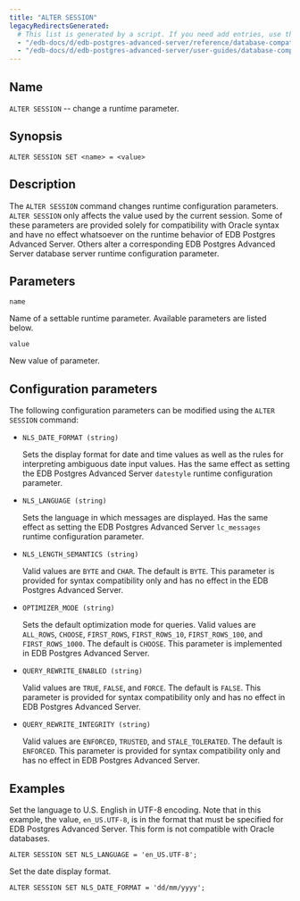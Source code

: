 ```yaml
---
title: "ALTER SESSION"
legacyRedirectsGenerated:
  # This list is generated by a script. If you need add entries, use the `legacyRedirects` key.
  - "/edb-docs/d/edb-postgres-advanced-server/reference/database-compatibility-for-oracle-developers-reference-guide/9.6/Database_Compatibility_for_Oracle_Developers_Reference_Guide.1.026.html"
  - "/edb-docs/d/edb-postgres-advanced-server/user-guides/database-compatibility-for-oracle-developers-guide/9.5/Database_Compatibility_for_Oracle_Developers_Guide.1.056.html"
---
```


<div id="alter_session" class="registered_link"></div>

## Name

`ALTER SESSION` -- change a runtime parameter.

## Synopsis

```text
ALTER SESSION SET <name> = <value>
```

## Description

The `ALTER SESSION` command changes runtime configuration parameters. `ALTER SESSION` only affects the value used by the current session. Some of these parameters are provided solely for compatibility with Oracle syntax and have no effect whatsoever on the runtime behavior of EDB Postgres Advanced Server. Others alter a corresponding EDB Postgres Advanced Server database server runtime configuration parameter.

## Parameters

`name`

 Name of a settable runtime parameter. Available parameters are listed below.

`value`

 New value of parameter.

## Configuration parameters

The following configuration parameters can be modified using the `ALTER SESSION` command:

-   `NLS_DATE_FORMAT (string)`

    Sets the display format for date and time values as well as the rules for interpreting ambiguous date input values. Has the same effect as setting the EDB Postgres Advanced Server `datestyle` runtime configuration parameter.

-   `NLS_LANGUAGE (string)`

    Sets the language in which messages are displayed. Has the same effect as setting the EDB Postgres Advanced Server `lc_messages` runtime configuration parameter.

-   `NLS_LENGTH_SEMANTICS (string)`

    Valid values are `BYTE` and `CHAR`. The default is `BYTE`. This parameter is provided for syntax compatibility only and has no effect in the EDB Postgres Advanced Server.

-   `OPTIMIZER_MODE (string)`

    Sets the default optimization mode for queries. Valid values are `ALL_ROWS`, `CHOOSE`, `FIRST_ROWS`, `FIRST_ROWS_10`, `FIRST_ROWS_100`, and `FIRST_ROWS_1000`. The default is `CHOOSE`. This parameter is implemented in EDB Postgres Advanced Server.

-   `QUERY_REWRITE_ENABLED (string)`

    Valid values are `TRUE`, `FALSE`, and `FORCE`. The default is `FALSE`. This parameter is provided for syntax compatibility only and has no effect in EDB Postgres Advanced Server.

-   `QUERY_REWRITE_INTEGRITY (string)`

    Valid values are `ENFORCED`, `TRUSTED`, and `STALE_TOLERATED`. The default is `ENFORCED`. This parameter is provided for syntax compatibility only and has no effect in EDB Postgres Advanced Server.

## Examples

Set the language to U.S. English in UTF-8 encoding. Note that in this example, the value, `en_US.UTF-8`, is in the format that must be specified for EDB Postgres Advanced Server. This form is not compatible with Oracle databases.

```text
ALTER SESSION SET NLS_LANGUAGE = 'en_US.UTF-8';
```

Set the date display format.

```text
ALTER SESSION SET NLS_DATE_FORMAT = 'dd/mm/yyyy';
```
